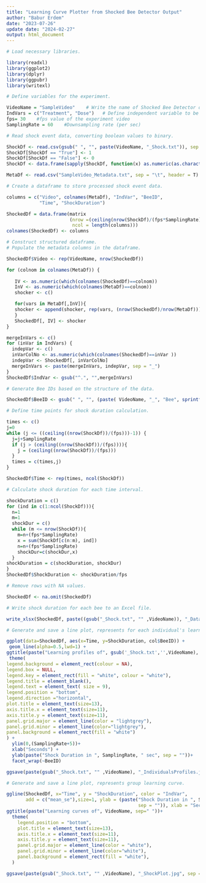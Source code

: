 ---
title: "Learning Curve Plotter from Shocked Bee Detector Output"
author: "Babur Erdem"
date: "2023-07-26"
update date: "2024-02-27"
output: html_document
---

```{r}
# Load necessary libraries.

library(readxl)
library(ggplot2)
library(dplyr)
library(ggpubr)
library(writexl)
```


```{r}
# Define variables for the experiment.

VideoName = "SampleVideo"    # Write the name of Shocked Bee Detector output (shock event data)
IndVars = c("Treatment", "Dose")   # Define independent variable to be graphed
fps= 30    #fps value of the experiment video
SamplingRate = 60    #Downsampling rate (per sec)
```


```{r}
# Read shock event data, converting boolean values to binary.

ShockDf <- read.csv(gsub(" ", "", paste(VideoName, "_Shock.txt")), sep = "\t", header = T)
ShockDf[ShockDf == "True"] <- 1
ShockDf[ShockDf == "False"] <- 0
ShockDf <- data.frame(sapply(ShockDf, function(x) as.numeric(as.character(x))))
```


```{r}
MetaDf <- read.csv("SampleVideo_Metadata.txt", sep = "\t", header = T)
```


```{r}
# Create a dataframe to store processed shock event data.

columns = c("Video", colnames(MetaDf), "IndVar", "BeeID",
            "Time", "ShockDuration") 

ShockedDf = data.frame(matrix
                       (nrow =(ceiling(nrow(ShockDf)/(fps*SamplingRate)))*(ncol(ShockDf)), 
                        ncol = length(columns)))
colnames(ShockedDf) <- columns
```


```{r}
# Construct structured dataframe.
# Populate the metadata columns in the dataframe.

ShockedDf$Video <- rep(VideoName, nrow(ShockedDf))

for (colnom in colnames(MetaDf)) {
  
   IV <- as.numeric(which(colnames(ShockedDf)==colnom))
   InV <- as.numeric(which(colnames(MetaDf)==colnom))
   shocker <- c()

   for(vars in MetaDf[,InV]){
   shocker <- append(shocker, rep(vars, (nrow(ShockedDf)/nrow(MetaDf))), after = length(shocker))
   }
   ShockedDf[, IV] <- shocker
}

mergeInVars <- c()  
for (inVar in IndVars) {
  indepVar <- c()
  inVarColNo <- as.numeric(which(colnames(ShockedDf)==inVar ))
  indepVar <- ShockedDf[, inVarColNo]
  mergeInVars <- paste(mergeInVars, indepVar, sep = "_")
} 
ShockedDf$IndVar <- gsub("^.", "",mergeInVars)
```


```{r}
# Generate Bee IDs based on the structure of the data.

ShockedDf$BeeID <- gsub(" ", "", (paste( VideoName, "_", "Bee", sprintf("%02d",ShockedDf$BeeNo))))
```


```{r}
# Define time points for shock duration calculation.

times <- c()
j=0
while (j <= ((ceiling((nrow(ShockDf))/(fps)))-1)) {
  j=j+SamplingRate
  if (j > (ceiling((nrow(ShockDf))/(fps)))){
    j = (ceiling((nrow(ShockDf))/(fps)))
  }
  times = c(times,j)
}

ShockedDf$Time <- rep(times, ncol(ShockDf))
```


```{r}
# Calculate shock duration for each time interval.

shockDuration = c()
for (ind in c(1:ncol(ShockDf))){
  n=1
  m=1
  shockDur = c()
  while (m <= nrow(ShockDf)){
    m=n+(fps*SamplingRate)
    x = sum(ShockDf[c(n:m), ind])
    n=n+(fps*SamplingRate)
    shockDur=c(shockDur,x)
  }
shockDuration = c(shockDuration, shockDur)  
}
ShockedDf$ShockDuration <- shockDuration/fps
```


```{r}
# Remove rows with NA values.

ShockedDf <- na.omit(ShockedDf)
```


```{r}
# Write shock duration for each bee to an Excel file.

write_xlsx(ShockedDf, paste((gsub("_Shock.txt", "" ,VideoName)), "_Data.xlsx", sep = ""))
```


```{r}
# Generate and save a line plot, represents for each individual's learning curve.

ggplot(data=ShockedDf, aes(x=Time, y=ShockDuration, col$BeeID)) + 
 geom_line(alpha=0.5,lwd=1) + 
ggtitle(paste("Learning profiles of", gsub('_Shock.txt','',VideoName), sep=" "))+
 theme(
legend.background = element_rect(colour = NA),  
legend.box = NULL,
legend.key = element_rect(fill = "white", colour = "white"),
legend.title = element_blank(),
legend.text = element_text( size = 9),
legend.position = "bottom",
legend.direction ="horizontal",
plot.title = element_text(size=13), 
axis.title.x = element_text(size=11),
axis.title.y = element_text(size=11),
panel.grid.major = element_line(color = "lightgrey"),
panel.grid.minor = element_line(color="lightgrey"),
panel.background = element_rect(fill = "white")
) +
  ylim(0,(SamplingRate+5))+
  xlab("Seconds") + 
  ylab(paste("Shock Duration in ", SamplingRate, " sec", sep = ""))+
  facet_wrap(~BeeID)

ggsave(paste(gsub("_Shock.txt", "" ,VideoName), "_IndividualsProfiles.jpg", sep = ""))
```


```{r}
# Generate and save a line plot, represents group learning curve.

ggline(ShockedDf, x="Time", y = "ShockDuration", color = "IndVar",
       add = c("mean_se"),size=1, ylab = (paste("Shock Duration in ", SamplingRate, " sec", 
                                                sep = "")), xlab = "Second")+
ggtitle(paste("Learning curves of", VideoName, sep=" "))+
  theme(
    legend.position = "bottom",  
    plot.title = element_text(size=13), 
    axis.title.x = element_text(size=11),
    axis.title.y = element_text(size=11),
    panel.grid.major = element_line(color = "white"),
    panel.grid.minor = element_line(color="white"),
    panel.background = element_rect(fill = "white"),
  ) 

ggsave(paste(gsub("_Shock.txt", "" ,VideoName), "_ShockPlot.jpg", sep = ""))
```

